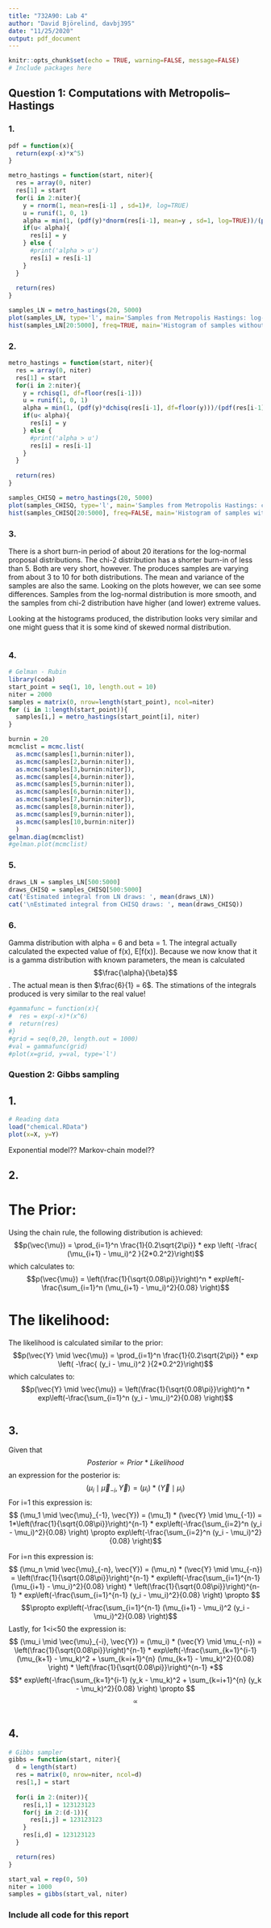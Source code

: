 ```yaml
---
title: "732A90: Lab 4"
author: "David Björelind, davbj395"
date: "11/25/2020"
output: pdf_document
---
```


```r
knitr::opts_chunk$set(echo = TRUE, warning=FALSE, message=FALSE)
# Include packages here

```
## Question 1: Computations with Metropolis–Hastings

### 1.
```r
pdf = function(x){
  return(exp(-x)*x^5)
}

metro_hastings = function(start, niter){
  res = array(0, niter)
  res[1] = start
  for(i in 2:niter){
    y = rnorm(1, mean=res[i-1] , sd=1)#, log=TRUE)
    u = runif(1, 0, 1)
    alpha = min(1, (pdf(y)*dnorm(res[i-1], mean=y , sd=1, log=TRUE))/(pdf(res[i-1])*dnorm(y, mean=res[i-1] , sd=1, log=TRUE)) )
    if(u< alpha){
      res[i] = y
    } else {
      #print('alpha > u')
      res[i] = res[i-1]
    }
  }
  
  return(res)
}

samples_LN = metro_hastings(20, 5000)
plot(samples_LN, type='l', main='Samples from Metropolis Hastings: log-normal')
hist(samples_LN[20:5000], freq=TRUE, main='Histogram of samples without burn-in: log-normal')
```

### 2.
```r
metro_hastings = function(start, niter){
  res = array(0, niter)
  res[1] = start
  for(i in 2:niter){
    y = rchisq(1, df=floor(res[i-1]))
    u = runif(1, 0, 1)
    alpha = min(1, (pdf(y)*dchisq(res[i-1], df=floor(y)))/(pdf(res[i-1])*dchisq(y, df=floor(res[i-1]))))
    if(u< alpha){
      res[i] = y
    } else {
      #print('alpha > u')
      res[i] = res[i-1]
    }
  }
  
  return(res)
}

samples_CHISQ = metro_hastings(20, 5000)
plot(samples_CHISQ, type='l', main='Samples from Metropolis Hastings: chi-2 distribution')
hist(samples_CHISQ[20:5000], freq=FALSE, main='Histogram of samples without burn-in: chi-2 distribution')
```

### 3.
There is a short burn-in period of about 20 iterations for the log-normal proposal distributions. The chi-2 distribution has a shorter burn-in of less than 5. Both are very short, however. The produces samples are varying from about 3 to 10 for both distributions. The mean and variance of the samples are also the same. Looking on the plots however, we can see some differences. Samples from the log-normal distribution is more smooth, and the samples from chi-2 distribution have higher (and lower) extreme values.

Looking at the histograms produced, the distribution looks very similar and one might guess that it is some kind of skewed normal distribution.

```r

```

### 4.
```r
# Gelman - Rubin
library(coda)
start_point = seq(1, 10, length.out = 10)
niter = 2000
samples = matrix(0, nrow=length(start_point), ncol=niter)
for (i in 1:length(start_point)){
  samples[i,] = metro_hastings(start_point[i], niter)
}

burnin = 20
mcmclist = mcmc.list(
  as.mcmc(samples[1,burnin:niter]),
  as.mcmc(samples[2,burnin:niter]),
  as.mcmc(samples[3,burnin:niter]),
  as.mcmc(samples[4,burnin:niter]),
  as.mcmc(samples[5,burnin:niter]),
  as.mcmc(samples[6,burnin:niter]),
  as.mcmc(samples[7,burnin:niter]),
  as.mcmc(samples[8,burnin:niter]),
  as.mcmc(samples[9,burnin:niter]),
  as.mcmc(samples[10,burnin:niter])
  )
gelman.diag(mcmclist)
#gelman.plot(mcmclist)
```

### 5.
```r
draws_LN = samples_LN[500:5000]
draws_CHISQ = samples_CHISQ[500:5000]
cat('Estimated integral from LN draws: ', mean(draws_LN))
cat('\nEstimated integral from CHISQ draws: ', mean(draws_CHISQ))

```

### 6.
Gamma distribution with alpha = 6 and beta = 1. The integral actually calculated the expected value of f(x), E[f(x)]. Because we now know that it is a gamma distribution with known parameters, the mean is calculated $$\frac{\alpha}{\beta}$$. The actual mean is then $\frac{6}{1} = 6$. The stimations of the integrals produced is very similar to the real value!
```r
#gammafunc = function(x){
#  res = exp(-x)*(x^6)
#  return(res)
#}
#grid = seq(0,20, length.out = 1000)
#val = gammafunc(grid)
#plot(x=grid, y=val, type='l')
```

### Question 2: Gibbs sampling

## 1.
```r
# Reading data 
load("chemical.RData")
plot(x=X, y=Y)
```
Exponential model??
Markov-chain model??


## 2.

# The Prior:
Using the chain rule, the following distribution is achieved:
$$p(\vec{\mu}) = \prod_{i=1}^n \frac{1}{0.2\sqrt{2\pi}} * exp \left( -\frac{ (\mu_{i+1} - \mu_i)^2 }{2*0.2^2}\right)$$
which calculates to: $$p(\vec{\mu}) = \left(\frac{1}{\sqrt{0.08\pi}}\right)^n * exp\left(-\frac{\sum_{i=1}^n (\mu_{i+1} - \mu_i)^2}{0.08} \right)$$

# The likelihood:
The likelihood is calculated similar to the prior:
$$p(\vec{Y} \mid \vec{\mu}) = \prod_{i=1}^n \frac{1}{0.2\sqrt{2\pi}} * exp \left( -\frac{ (y_i - \mu_i)^2 }{2*0.2^2}\right)$$
which calculates to:
$$p(\vec{Y} \mid \vec{\mu}) = \left(\frac{1}{\sqrt{0.08\pi}}\right)^n * exp\left(-\frac{\sum_{i=1}^n (y_i - \mu_i)^2}{0.08} \right)$$

```r
 
```

## 3.
Given that $$ Posterior \propto Prior * Likelihood$$
an expression for the posterior is: $$ (\mu_i \mid \vec{\mu}_{-i}, \vec{Y}) = (\mu_i) * (\vec{Y} \mid \mu_i) $$
For i=1 this expression is:
$$ (\mu_1 \mid \vec{\mu}_{-1}, \vec{Y}) = (\mu_1) * (\vec{Y} \mid \mu_{-1})  = 1*\left(\frac{1}{\sqrt{0.08\pi}}\right)^{n-1} * exp\left(-\frac{\sum_{i=2}^n (y_i - \mu_i)^2}{0.08} \right) \propto exp\left(-\frac{\sum_{i=2}^n (y_i - \mu_i)^2}{0.08} \right)$$

For i=n this expression is:
$$ (\mu_n \mid \vec{\mu}_{-n}, \vec{Y}) = (\mu_n) * (\vec{Y} \mid \mu_{-n})  = \left(\frac{1}{\sqrt{0.08\pi}}\right)^{n-1} * exp\left(-\frac{\sum_{i=1}^{n-1} (\mu_{i+1} - \mu_i)^2}{0.08} \right) * \left(\frac{1}{\sqrt{0.08\pi}}\right)^{n-1} * exp\left(-\frac{\sum_{i=1}^{n-1} (y_i - \mu_i)^2}{0.08} \right) \propto $$
$$\propto exp\left(-\frac{\sum_{i=1}^{n-1} (\mu_{i+1} - \mu_i)^2 (y_i - \mu_i)^2}{0.08} \right)$$
Lastly, for 1<i<50 the expression is:
$$ (\mu_i \mid \vec{\mu}_{-i}, \vec{Y}) = (\mu_i) * (\vec{Y} \mid \mu_{-n})  = \left(\frac{1}{\sqrt{0.08\pi}}\right)^{n-1} * exp\left(-\frac{\sum_{k=1}^{i-1} (\mu_{k+1} - \mu_k)^2 + \sum_{k=i+1}^{n} (\mu_{k+1} - \mu_k)^2}{0.08} \right) * \left(\frac{1}{\sqrt{0.08\pi}}\right)^{n-1} *$$ 
$$* exp\left(-\frac{\sum_{k=1}^{i-1} (y_k - \mu_k)^2 + \sum_{k=i+1}^{n} (y_k - \mu_k)^2}{0.08} \right) \propto $$
$$\propto $$


```r

```

## 4.
```r
# Gibbs sampler
gibbs = function(start, niter){
  d = length(start)
  res = matrix(0, nrow=niter, ncol=d)
  res[1,] = start
  
  for(i in 2:(niter)){
    res[i,1] = 123123123
    for(j in 2:(d-1)){
      res[i,j] = 123123123
    }
    res[i,d] = 123123123
  }

  return(res)
}

start_val = rep(0, 50)
niter = 1000
samples = gibbs(start_val, niter)
```

### Include all code for this report
```r
```